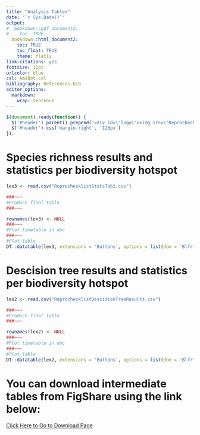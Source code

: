 ```yaml
---
title: "Analysis Tables"
date: "`r Sys.Date()`"
output:
#  bookdown::pdf_document2:
#    toc: TRUE
  bookdown::html_document2: 
    toc: TRUE
    toc_float: TRUE
    theme: flatly
link-citations: yes
fontsize: 12pt
urlcolor: blue
csl: AmJBot.csl
bibliography: References.bib
editor_options: 
  markdown: 
    wrap: sentence
---
```


```js
$(document).ready(function() {
  $('#header').parent().prepend('<div id=\"logo\"><img src=\"ReprochecklistLogo.jpg\" style=\"position:absolute; top:0; right:0; padding:10px; height:150px\"></div>');
  $('#header').css('margin-right', '120px')
});
```

# Species richness results and statistics per biodiversity hotspot

```r
lex3 <- read.csv("ReprochecklistStatsTab1.csv") 

###~~~
#Produce final table
###~~~

rownames(lex3) <- NULL
###~~~
#Plot timetable in doc
###~~~
#Plot table
DT::datatable(lex3, extensions = 'Buttons', options = list(dom = 'Blfrtip', buttons = c('copy', 'csv', 'excel', 'pdf', 'print')), rownames= FALSE)
```


# Descision tree results and statistics per biodiversity hotspot

```r
lex2 <- read.csv("ReprochecklistDescisionTreeResults.csv") 

###~~~
#Produce final table
###~~~

rownames(lex2) <- NULL
###~~~
#Plot timetable in doc
###~~~
#Plot table
DT::datatable(lex2, extensions = 'Buttons', options = list(dom = 'Blfrtip', buttons = c('copy', 'csv', 'excel', 'pdf', 'print')), rownames= FALSE)
```

# You can download intermediate tables from FigShare using the link below:


[Click Here to Go to Download Page](https://doi.org/10.6084/m9.figshare.13720321)


